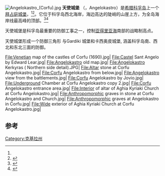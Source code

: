 [[File:Angelokastro_(Corfu).jpg|thumb]]
'''天使城堡''' （{{lang-gr|Αγγελόκαστρο }}，Angelokastro）是[[希腊|希腊]][[科孚岛|科孚岛]]上一个[[拜占庭|拜占庭]][[城堡|城堡]]，<ref name=Stamatopoulos/><ref name="Kordōsēs1981">{{cite book|authors=Michaēl S. Kordōsēs (Μιχαήλ Κορδώσης Καθηγητής Ιστορικής Γεωγραφίας, Πανεπιστήμιο Ιωαννίνων)|title=Symvolē stēn historia kai topographia tēs periochēs Korinthou stous mesous chronous|url=https://books.google.com/books?id=kmE_AQAAIAAJ&q=%CE%92%CF%85%CE%B6%CE%B1%CE%BD%CF%84%CE%B9%CE%BD%CE%BF+%CE%91%CE%B3%CE%B3%CE%B5%CE%BB%CF%8C%CE%BA%CE%B1%CF%83%CF%84%CF%81%CE%BF&dq=%CE%92%CF%85%CE%B6%CE%B1%CE%BD%CF%84%CE%B9%CE%BD%CE%BF+%CE%91%CE%B3%CE%B3%CE%B5%CE%BB%CF%8C%CE%BA%CE%B1%CF%83%CF%84%CF%81%CE%BF&hl=en&sa=X&ei=9pQ6UsruMpOWyAG2ioBI&ved=0CFIQ6AEwBg|accessdate=2013-09-19|year=1981|publisher=Vivliopōleio D.N. Karavia|page=140|quote=|archive-date=2014-06-27|archive-url=https://web.archive.org/web/20140627172801/http://books.google.com/books?id=kmE_AQAAIAAJ&q=%CE%92%CF%85%CE%B6%CE%B1%CE%BD%CF%84%CE%B9%CE%BD%CE%BF+%CE%91%CE%B3%CE%B3%CE%B5%CE%BB%CF%8C%CE%BA%CE%B1%CF%83%CF%84%CF%81%CE%BF&dq=%CE%92%CF%85%CE%B6%CE%B1%CE%BD%CF%84%CE%B9%CE%BD%CE%BF+%CE%91%CE%B3%CE%B3%CE%B5%CE%BB%CF%8C%CE%BA%CE%B1%CF%83%CF%84%CF%81%CE%BF&hl=en&sa=X&ei=9pQ6UsruMpOWyAG2ioBI&ved=0CFIQ6AEwBg|dead-url=no}}</ref>。它位于科孚岛西北海岸，海边高达{{convert|1000|ft|0|abbr=on}}的陡峭的山崖上方，为全岛海岸线最高峰的顶部。<ref name=Stamatopoulos>{{cite book|last=Stamatopoulos|first=Nondas|title=Old Corfu: history and culture|year=1993|publisher=N. Stamatopoulos|url=https://books.google.ca/books?id=6m0-AQAAIAAJ&q=Angelocastro&dq=Angelocastro&hl=en&ei=TJuwTvzvCur00gHmhNy-AQ&sa=X&oi|edition=3|quote=|access-date=2017-03-24|archive-date=2018-10-06|archive-url=https://web.archive.org/web/20181006235213/https://books.google.ca/books?id=6m0-AQAAIAAJ&q=Angelocastro&dq=Angelocastro&hl=en&ei=TJuwTvzvCur00gHmhNy-AQ&sa=X&oi|dead-url=no}}</ref><ref name="BowmanKerasiotis2012">{{cite book|author1=John S. Bowman|author2=Peter Kerasiotis|author3=Sherry Marker|title=Frommer's Greece|url=https://books.google.com/books?id=2C9QJ5Ie0kAC&pg=PA567|accessdate=2013-02-11|date=2012-01-10|publisher=John Wiley & Sons|isbn=978-1-118-20577-8|page=567|archive-date=2020-07-29|archive-url=https://web.archive.org/web/20200729171439/https://books.google.com/books?id=2C9QJ5Ie0kAC&pg=PA567|dead-url=no}}</ref>

天使城堡是科孚岛最重要的防御工事之一，控制[[亚得里亚海|亚得里亚海]]南部的战略制高点。

天使城堡形成一个防御三角形 与Gardiki 城堡和卡西奥皮城堡, 涵盖科孚岛南、西北和东北三面的防御。
<gallery>
File:Venetian map of the castles of Corfu (1690).jpg|
File:Castel Sant Angelo by Edward Lear.jpg|
File:Angelokastro old map.jpg|
File:Angelokastro Kerkyras ( Northern side detail).JPG|
File:Altar stone at Corfu Angelokastro.jpg|
File:Corfu Angelokastro from below.jpg|
File:Angelokastro view from the battlements.jpg|
File:Corfu Angelokastro by Jovio.jpg|
File:Underground Chamber at Corfu Angelokastro copy 2.jpg|
File:Corfu Angelokastro entrance area.jpg|
File:Interior of altar of Aghia Kyriaki Church at Corfu Angelokastro.jpg|
File:Anthropomorphic graves in stone at Corfu Angelokastro and Church.jpg|
File:Anthropomorphic graves at Angelokastro in Corfu.jpg|
File:Wide exterior of Aghia Kyriaki Church at Corfu Angelokastro.jpg|
</gallery>

==参考==
{{reflist|2|colwidth=30em}}
{{coord|39.6784|N|19.6872|E|source:kolossus-dewiki|display=title}}
{{拜占庭希腊}}
[[Category:克基拉州|Category:克基拉州]]